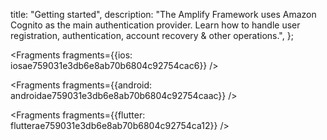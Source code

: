   title: "Getting started",
  description: "The Amplify Framework uses Amazon Cognito as the main authentication provider. Learn how to handle user registration, authentication, account recovery & other operations.",
};



<inline-fragment platform="js" src="/fragments/js/getting-started.md"></inline-fragment>



<Fragments fragments={{ios: iosae759031e3db6e8ab70b6804c92754cac6}} />



<Fragments fragments={{android: androidae759031e3db6e8ab70b6804c92754caac}} />



<Fragments fragments={{flutter: flutterae759031e3db6e8ab70b6804c92754ca12}} />